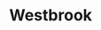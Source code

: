 
# Westbrook
<ProjectDetails
  region="Reach"
  house="House Westbrook"
  type="Castle"
  status="Completed"
  warp="/warp westbrook"
  projectLead="_Simbaa, Ubeka"
  dateStarted="2017-06-14T07:00:00+00:00"
  dateCompleted="2017-06-14T07:00:00+00:00"
/>
